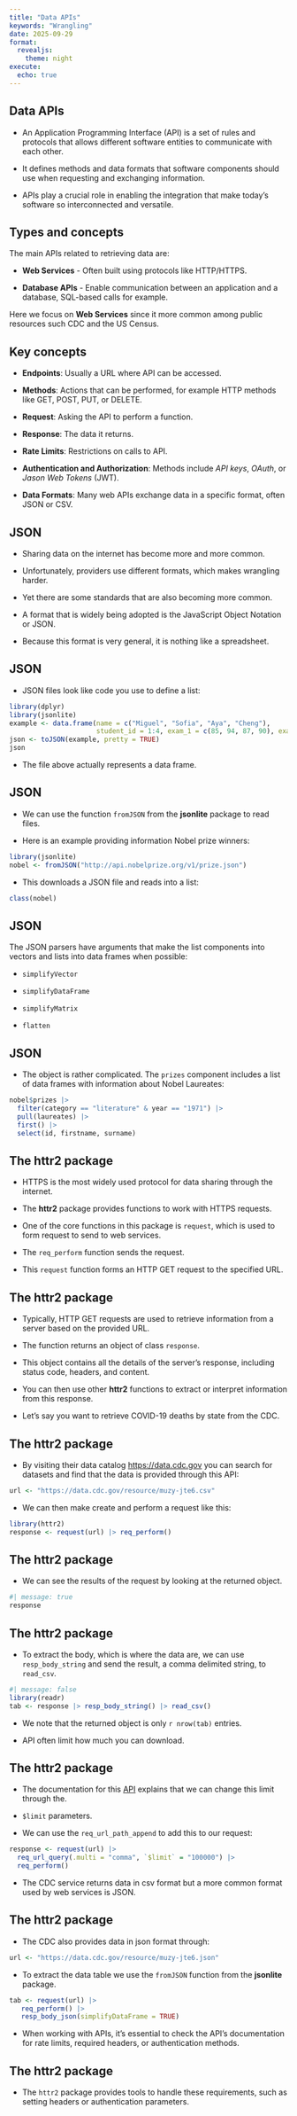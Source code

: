 ```yaml
---
title: "Data APIs"
keywords: "Wrangling"
date: 2025-09-29
format:
  revealjs:
    theme: night
execute: 
  echo: true
---
```


## Data APIs

- An Application Programming Interface (API) is a set of rules and protocols that allows different software entities to communicate with each other.

- It defines methods and data formats that software components should use when requesting and exchanging information.

- APIs play a crucial role in enabling the integration that make today's software so interconnected and versatile.


## Types and concepts


The main APIs related to retrieving data are:

* **Web Services** - Often built using protocols like HTTP/HTTPS.

* **Database APIs** - Enable communication between an application and a database, SQL-based calls for example.

Here we focus on **Web Services** since it more common among public resources such CDC and the US Census.

## Key concepts 


- **Endpoints**: Usually a URL where API can be accessed.

- **Methods**: Actions that can be performed, for example HTTP methods like GET, POST, PUT, or DELETE.

- **Request**: Asking the API to perform a function.

- **Response**: The data it returns.

- **Rate Limits**: Restrictions on calls to API.

- **Authentication and Authorization**: Methods include _API keys_, _OAuth_, or _Jason Web Tokens_ (JWT).

- **Data Formats**: Many web APIs exchange data in a specific format, often JSON or CSV.




## JSON

- Sharing data on the internet has become more and more common.

- Unfortunately, providers use different formats, which makes wrangling harder.

- Yet there are some standards that are also becoming more common.

- A format that is widely being adopted is the JavaScript Object Notation or JSON.

- Because this format is very general, it is nothing like a spreadsheet.


## JSON

- JSON files look like code you use to define a list:

```r
library(dplyr)
library(jsonlite) 
example <- data.frame(name = c("Miguel", "Sofia", "Aya", "Cheng"),  
                      student_id = 1:4, exam_1 = c(85, 94, 87, 90), exam_2 = c(86, 93, 88, 91)) 
json <- toJSON(example, pretty = TRUE)  
json 
``` 

- The file above actually represents a data frame.




## JSON

- We can use the function `fromJSON` from the __jsonlite__ package to read files.

- Here is an example providing information Nobel prize winners:

```r
library(jsonlite) 
nobel <- fromJSON("http://api.nobelprize.org/v1/prize.json") 
``` 

- This downloads a JSON file and reads into a list:

```r
class(nobel)
```

## JSON   

The JSON parsers have arguments that make the list components into vectors and lists into data frames when possible:

*  `simplifyVector`

* `simplifyDataFrame`

* `simplifyMatrix`

* `flatten`


## JSON

* The object is rather complicated. The `prizes` component includes a list of data frames with information about Nobel Laureates:

```r
nobel$prizes |> 
  filter(category == "literature" & year == "1971") |>  
  pull(laureates) |> 
  first() |> 
  select(id, firstname, surname) 
``` 


## The httr2 package

- HTTPS is the most widely used protocol for data sharing through the internet.

- The **httr2** package provides functions to work with HTTPS requests.

- One of the core functions in this package is `request`, which is used to form request to send to web services.

- The `req_perform` function sends the request.

- This `request` function forms an HTTP GET request to the specified URL.


## The httr2 package

- Typically, HTTP GET requests are used to retrieve information from a server based on the provided URL.

- The function returns an object of class `response`.

- This object contains all the details of the server's response, including status code, headers, and content.

- You can then use other **httr2** functions to extract or interpret information from this response.

- Let's say you want to retrieve COVID-19 deaths by state from the CDC.



## The httr2 package

- By visiting their data catalog <https://data.cdc.gov> you can search for datasets and find that the data is provided through this API:

```r
url <- "https://data.cdc.gov/resource/muzy-jte6.csv" 
``` 

- We can then make create and perform a request like this:

```r
library(httr2) 
response <- request(url) |> req_perform() 
``` 

## The httr2 package

- We can see the results of the request by looking at the returned object.

```r
#| message: true
response
``` 



## The httr2 package

- To extract the body, which is where the data are, we can use `resp_body_string` and send the result, a comma delimited string, to `read_csv`.

```r
#| message: false 
library(readr) 
tab <- response |> resp_body_string() |> read_csv() 
``` 

- We note that the returned object is only `r nrow(tab)` entries.

- API often limit how much you can download.



## The httr2 package

- The documentation for this [API](https://dev.socrata.com/docs/queries/) explains that we can change this limit through the.

- `$limit` parameters.

- We can use the `req_url_path_append` to add this to our request:

```r
response <- request(url) |> 
  req_url_query(.multi = "comma", `$limit` = "100000") |>
  req_perform()
``` 

- The CDC service returns data in csv format but a more common format used by web services is JSON.



## The httr2 package

- The CDC also provides data in json format through:

```r
url <- "https://data.cdc.gov/resource/muzy-jte6.json" 
``` 

- To extract the data table we use the `fromJSON` function from the **jsonlite** package.

```r
tab <- request(url) |>  
   req_perform() |>  
   resp_body_json(simplifyDataFrame = TRUE) 
``` 

- When working with APIs, it's essential to check the API's documentation for rate limits, required headers, or authentication methods.


## The httr2 package

- The `httr2` package provides tools to handle these requirements, such as setting headers or authentication parameters.



